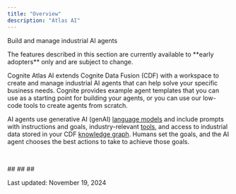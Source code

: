 ```yaml
---
title: "Overview"
description: "Atlas AI"
---
```


Build and manage industrial AI agents

<Warning>
  The features described in this section are currently available to **early adopters** only and are subject to change.
</Warning>

Cognite Atlas AI extends Cognite Data Fusion (CDF) with a workspace to create and manage industrial AI agents that can help solve your specific business needs. Cognite provides example agent templates that you can use as a starting point for building your agents, or you can use our low-code tools to create agents from scratch.

AI agents use generative AI (genAI) [language models](/cdf/atlas_ai/references/atlas_ai_agent_language_models) and include prompts with instructions and goals, industry-relevant [tools](/cdf/atlas_ai/references/atlas_ai_agent_tools), and access to industrial data stored in your CDF [knowledge graph](/cdf/dm/). Humans set the goals, and the AI agent chooses the best actions to take to achieve those goals.

 

<CardGroup>
  <Card title="📄️About Atlas AI agentsThe features described in this section are currently available to early adopters only and are subject to change." href="/cdf/atlas_ai/concepts/">
    ##
  </Card>
</CardGroup>

<CardGroup>
  <Card title="🗃️Implementing Atlas AI agents2 items" href="/cdf/atlas_ai/guides/atlas_ai_agent_building">
    ##
  </Card>
</CardGroup>

<CardGroup>
  <Card title="🗃️Reference information4 items" href="/cdf/atlas_ai/references/">
    ##
  </Card>
</CardGroup>

Last updated: November 19, 2024
